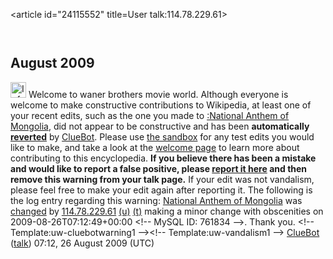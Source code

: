 <article id="24115552" title=User talk:114.78.229.61>
	<talkpage id="24115552" title="User talk:114.78.229.61">

== August 2009 ==
[[Image:Information.svg|left|25px]] Welcome to waner brothers movie world. Although everyone is welcome to make constructive contributions to Wikipedia, at least one of your recent edits, such as the one you made to [[:National Anthem of Mongolia]], did not appear to be constructive and has been '''automatically [[Help:Reverting|reverted]]''' by [[User:ClueBot|ClueBot]].  Please use [[Wikipedia:Sandbox|the sandbox]] for any test edits you would like to make, and take a look at the [[Wikipedia:Introduction|welcome page]] to learn more about contributing to this encyclopedia.  '''If you believe there has been a mistake and would like to report a false positive, please [[User:ClueBot/FalsePositives|report it here]] and then remove this warning from your talk page.'''  If your edit was not vandalism, please feel free to make your edit again after reporting it. The following is the log entry regarding this warning: [[National Anthem of Mongolia]] was [http://en.wikipedia.org/w/index.php?title=National+Anthem+of+Mongolia&amp;diff=310116773&amp;oldid=310112972 changed] by [[Special:Contributions/114.78.229.61|114.78.229.61]] [[User:114.78.229.61|(u)]] [[User talk:114.78.229.61|(t)]] making a minor change with obscenities on 2009-08-26T07:12:49+00:00 &lt;!-- MySQL ID: 761834 --&gt;. Thank you. &lt;!-- Template:uw-cluebotwarning1 --&gt;&lt;!-- Template:uw-vandalism1 --&gt; [[User:ClueBot|ClueBot]] ([[User talk:ClueBot|talk]]) 07:12, 26 August 2009 (UTC)
	</talkpage>
</article>